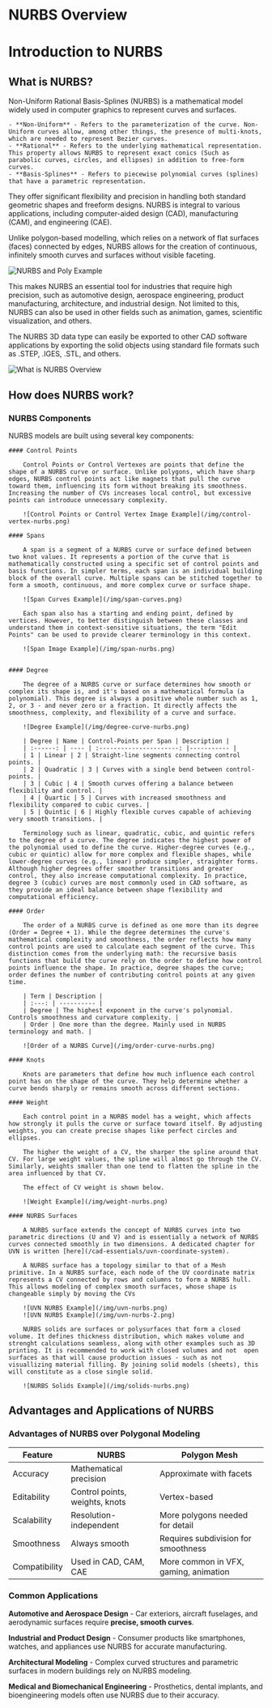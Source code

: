 # NURBS Overview

# Introduction to NURBS

## What is NURBS?

Non-Uniform Rational Basis-Splines (NURBS) is a mathematical model widely used in computer graphics to represent curves and surfaces. 

    - **Non-Uniform** - Refers to the parameterization of the curve. Non-Uniform curves allow, among other things, the presence of multi-knots, which are needed to represent Bezier curves.
    - **Rational** - Refers to the underlying mathematical representation. This property allows NURBS to represent exact conics (Such as parabolic curves, circles, and ellipses) in addition to free-form curves.
    - **Basis-Splines** - Refers to piecewise polynomial curves (splines) that have a parametric representation.

They offer significant flexibility and precision in handling both standard geometric shapes and freeform designs. NURBS is integral to various applications, including computer-aided design (CAD), manufacturing (CAM), and engineering (CAE).
   
Unlike polygon-based modelling, which relies on a network of flat surfaces (faces) connected by edges, NURBS allows for the creation of continuous, infinitely smooth curves and surfaces without visible faceting.

![NURBS and Poly Example](/img/nurbs-vs-poly.png)

This makes NURBS an essential tool for industries that require high precision, such as automotive design, aerospace engineering, product manufacturing, architecture, and industrial design. Not limited to this, NURBS can also be used in other fields such as animation, games, scientific visualization, and others.

The NURBS 3D data type can easily be exported to other CAD software applications by exporting the solid objects using standard file formats such as .STEP, .IGES, .STL, and others. 

![What is NURBS Overview](/img/nurbs-overview-01.png)

## How does NURBS work?

### NURBS Components

NURBS models are built using several key components:

    #### Control Points   
        
        Control Points or Control Vertexes are points that define the shape of a NURBS curve or surface. Unlike polygons, which have sharp edges, NURBS control points act like magnets that pull the curve toward them, influencing its form without breaking its smoothness. Increasing the number of CVs increases local control, but excessive points can introduce unnecessary complexity.

        ![Control Points or Control Vertex Image Example](/img/control-vertex-nurbs.png)

    #### Spans    

        A span is a segment of a NURBS curve or surface defined between two knot values. It represents a portion of the curve that is mathematically constructed using a specific set of control points and basis functions. In simpler terms, each span is an individual building block of the overall curve. Multiple spans can be stitched together to form a smooth, continuous, and more complex curve or surface shape. 

        ![Span Curves Example](/img/span-curves.png)

        Each span also has a starting and ending point, defined by vertices. However, to better distinguish between these classes and understand them in context-sensitive situations, the term "Edit Points" can be used to provide clearer terminology in this context.

        ![Span Image Example](/img/span-nurbs.png)


    #### Degree  
        
        The degree of a NURBS curve or surface determines how smooth or complex its shape is, and it's based on a mathematical formula (a polynomial). This degree is always a positive whole number such as 1, 2, or 3 - and never zero or a fraction. It directly affects the smoothness, complexity, and flexibility of a curve and surface.
     
        ![Degree Example](/img/degree-curve-nurbs.png)

        | Degree | Name | Control-Points per Span | Description |
        | :------: | ---- | :----------------------: |----------- | 
        | 1 | Linear | 2 | Straight-line segments connecting control points. | 
        | 2 | Quadratic | 3 | Curves with a single bend between control-points. | 
        | 3 | Cubic | 4 | Smooth curves offering a balance between flexibility and control. | 
        | 4 | Quartic | 5 | Curves with increased smoothness and flexibility compared to cubic curves. | 
        | 5 | Quintic | 6 | Highly flexible curves capable of achieving very smooth transitions. |

        Terminology such as linear, quadratic, cubic, and quintic refers to the degree of a curve. The degree indicates the highest power of the polynomial used to define the curve. Higher-degree curves (e.g., cubic or quintic) allow for more complex and flexible shapes, while lower-degree curves (e.g., linear) produce simpler, straighter forms. Although higher degrees offer smoother transitions and greater control, they also increase computational complexity. In practice, degree 3 (cubic) curves are most commonly used in CAD software, as they provide an ideal balance between shape flexibility and computational efficiency.

    #### Order

        The order of a NURBS curve is defined as one more than its degree (Order = Degree + 1). While the degree determines the curve's mathematical complexity and smoothness, the order reflects how many control points are used to calculate each segment of the curve. This distinction comes from the underlying math: the recursive basis functions that build the curve rely on the order to define how control points influence the shape. In practice, degree shapes the curve; order defines the number of contributing control points at any given time.

        | Term | Description |
        | :---: | ---------- | 
        | Degree | The highest exponent in the curve's polynomial. Controls smoothness and curvature complexity. | 
        | Order | One more than the degree. Mainly used in NURBS terminology and math. | 

        ![Order of a NURBS Curve](/img/order-curve-nurbs.png)

    #### Knots  

        Knots are parameters that define how much influence each control point has on the shape of the curve. They help determine whether a curve bends sharply or remains smooth across different sections.

    #### Weight 

        Each control point in a NURBS model has a weight, which affects how strongly it pulls the curve or surface toward itself. By adjusting weights, you can create precise shapes like perfect circles and ellipses. 

        The higher the weight of a CV, the sharper the spline around that CV. For large weight values, the spline will almost go through the CV. Similarly, weights smaller than one tend to flatten the spline in the area influenced by that CV.

        The effect of CV weight is shown below.

        ![Weight Example](/img/weight-nurbs.png)

    #### NURBS Surfaces

        A NURBS surface extends the concept of NURBS curves into two parametric directions (U and V) and is essentially a network of NURBS curves connected smoothly in two dimensions. A dedicated chapter for UVN is written [here](/cad-essentials/uvn-coordinate-system).

        A NURBS surface has a topology similar to that of a Mesh primitive. In a NURBS surface, each node of the UV coordinate matrix represents a CV connected by rows and columns to form a NURBS hull. This allows modeling of complex smooth surfaces, whose shape is changeable simply by moving the CVs

        ![UVN NURBS Example](/img/uvn-nurbs.png)
        ![UVN NURBS Example](/img/uvn-nurbs-2.png)

        NURBS solids are surfaces or polysurfaces that form a closed volume. It defines thickness distribution, which makes volume and strenght calculations seamless, along with other examples such as 3D printing. It is recommended to work with closed volumes and not  open surfaces as that will cause production issues - such as not visuallizing material filling. By joining solid models (sheets), this will constitute as a close single solid. 

        ![NURBS Solids Example](/img/solids-nurbs.png)

## Advantages and Applications of NURBS

### Advantages of NURBS over Polygonal Modeling 

| Feature | NURBS | Polygon Mesh |
| ------- | ----- | ------------ |
| Accuracy | Mathematical precision | Approximate with facets |
| Editability | Control points, weights, knots | Vertex-based |
| Scalability | Resolution-independent | More polygons needed for detail |
| Smoothness | Always smooth | Requires subdivision for smoothness |
| Compatibility | Used in CAD, CAM, CAE | More common in VFX, gaming, animation |

### Common Applications 

**Automotive and Aerospace Design** - Car exteriors, aircraft fuselages, and aerodynamic surfaces require **precise, smooth curves**.

**Industrial and Product Design** - Consumer products like smartphones, watches, and appliances use NURBS for accurate manufacturing.

**Architectural Modeling** - Complex curved structures and parametric surfaces in modern buildings rely on NURBS modeling. 

**Medical and Biomechanical Engineering** - Prosthetics, dental implants, and bioengineering models often use NURBS due to their accuracy. 
